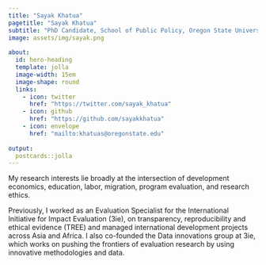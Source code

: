 ```yaml
---
title: "Sayak Khatua"
pagetitle: "Sayak Khatua"
subtitle: "PhD Candidate, School of Public Policy, Oregon State University "
image: assets/img/sayak.png
    
about:
  id: hero-heading
  template: jolla
  image-width: 15em
  image-shape: round
  links:
    - icon: twitter
      href: "https://twitter.com/sayak_khatua"
    - icon: github
      href: "https://github.com/sayakkhatua"
    - icon: envelope
      href: "mailto:khatuas@oregonstate.edu"
    
output:
  postcards::jolla
---
```


My research interests lie broadly at the intersection of development economics, education, labor, migration, program evaluation, and research ethics.

Previously, I worked as an Evaluation Specialist for the International Initiative for Impact Evaluation (3ie), on transparency, reproducibility and ethical evidence (TREE) and managed international development projects across Asia and Africa. I also co-founded the Data innovations group at 3ie, which works on pushing the frontiers of evaluation research by using innovative methodologies and data.

